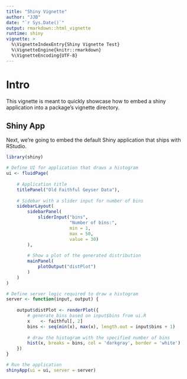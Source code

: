 ```yaml
---
title: "Shiny Vignette"
author: "JJB"
date: "`r Sys.Date()`"
output: rmarkdown::html_vignette
runtime: shiny
vignette: >
  %\VignetteIndexEntry{Shiny Vignette Test}
  %\VignetteEngine{knitr::rmarkdown}
  %\VignetteEncoding{UTF-8}
---
```


# Intro

This vignette is meant to quickly showcase how to embed a shiny application
into a package's vignette directory.

## Shiny App

Next, we're going to embed the default Shiny application that ships with RStudio.

```r
library(shiny)

# Define UI for application that draws a histogram
ui <- fluidPage(
    
    # Application title
    titlePanel("Old Faithful Geyser Data"),
    
    # Sidebar with a slider input for number of bins 
    sidebarLayout(
        sidebarPanel(
            sliderInput("bins",
                        "Number of bins:",
                        min = 1,
                        max = 50,
                        value = 30)
        ),
        
        # Show a plot of the generated distribution
        mainPanel(
            plotOutput("distPlot")
        )
    )
)

# Define server logic required to draw a histogram
server <- function(input, output) {
    
    output$distPlot <- renderPlot({
        # generate bins based on input$bins from ui.R
        x    <- faithful[, 2] 
        bins <- seq(min(x), max(x), length.out = input$bins + 1)
        
        # draw the histogram with the specified number of bins
        hist(x, breaks = bins, col = 'darkgray', border = 'white')
    })
}

# Run the application 
shinyApp(ui = ui, server = server)
```